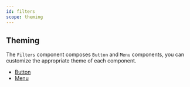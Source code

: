 ```yaml
---
id: filters
scope: theming
---
```


## Theming

The `Filters` component composes `Button` and `Menu` components, you can customize the appropriate theme of each component.

- [Button](https://chakra-ui.com/docs/components/button/theming)
- [Menu](https://chakra-ui.com/docs/components/menu/theming)
